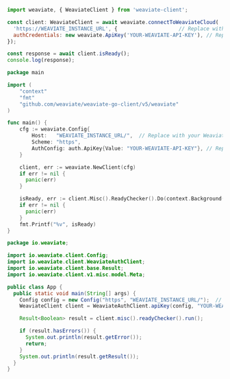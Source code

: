 
<Tabs className="code" groupId="languages">
<TabItem value="py" label="Python">
  <FilteredTextBlock
    text={PyClientCode}
    startMarker="# WCDQuickStartInstantiation"
    endMarker="# END WCDQuickStartInstantiation"
    language="py"
  />
</TabItem>
<TabItem value="ts" label="JavaScript/TypeScript">

```js
import weaviate, { WeaviateClient } from 'weaviate-client';

const client: WeaviateClient = await weaviate.connectToWeaviateCloud(
  'https://WEAVIATE_INSTANCE_URL', {                    // Replace with your Weaviate endpoint
  authCredentials: new weaviate.ApiKey('YOUR-WEAVIATE-API-KEY'), // Replace with your Weaviate instance API key
});

const response = await client.isReady();
console.log(response);
```

</TabItem>
<TabItem value="go" label="Go">

```go
package main

import (
	"context"
	"fmt"
	"github.com/weaviate/weaviate-go-client/v5/weaviate"
)

func main() {
    cfg := weaviate.Config{
        Host:   "WEAVIATE_INSTANCE_URL/",  // Replace with your Weaviate endpoint
        Scheme: "https",
        AuthConfig: auth.ApiKey{Value: "YOUR-WEAVIATE-API-KEY"}, // Replace with your Weaviate instance API key
    }

    client, err := weaviate.NewClient(cfg)
    if err != nil {
      panic(err)
    }

    isReady, err := client.Misc().ReadyChecker().Do(context.Background())
    if err != nil {
      panic(err)
    }
    fmt.Printf("%v", isReady)
}
```

</TabItem>
<TabItem value="java" label="Java">

```java
package io.weaviate;

import io.weaviate.client.Config;
import io.weaviate.client.WeaviateAuthClient;
import io.weaviate.client.base.Result;
import io.weaviate.client.v1.misc.model.Meta;

public class App {
  public static void main(String[] args) {
    Config config = new Config("https", "WEAVIATE_INSTANCE_URL/");  // Replace with your Weaviate endpoint
    WeaviateClient client = WeaviateAuthClient.apiKey(config, "YOUR-WEAVIATE-API-KEY");  // Replace with your Weaviate instance API key

    Result<Boolean> result = client.misc().readyChecker().run();

    if (result.hasErrors()) {
      System.out.println(result.getError());
      return;
    }
    System.out.println(result.getResult());
  }
}
```

</TabItem>
</Tabs>
